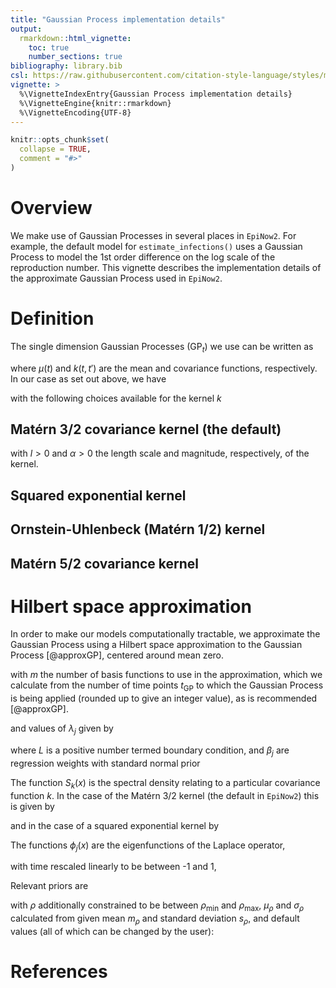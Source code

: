 ```yaml
---
title: "Gaussian Process implementation details"
output:
  rmarkdown::html_vignette:
    toc: true
    number_sections: true
bibliography: library.bib
csl: https://raw.githubusercontent.com/citation-style-language/styles/master/apa-numeric-superscript-brackets.csl
vignette: >
  %\VignetteIndexEntry{Gaussian Process implementation details}
  %\VignetteEngine{knitr::rmarkdown}
  %\VignetteEncoding{UTF-8}
---
```


```r
knitr::opts_chunk$set(
  collapse = TRUE,
  comment = "#>"
)
```

# Overview

We make use of Gaussian Processes in several places in `EpiNow2`. For example, the default model for `estimate_infections()` uses a Gaussian Process to model the 1st order difference on the log scale of the reproduction number. This vignette describes the implementation details of the approximate Gaussian Process used in `EpiNow2`.

# Definition

The single dimension Gaussian Processes ($\mathrm{GP}_t$) we use can be written as

\begin{equation}
\mathcal{GP}(\mu(t), k(t, t'))
\end{equation}

where $\mu(t)$ and $k(t,t')$ are the mean and covariance functions, respectively.
In our case as set out above, we have

\begin{equation}
\mu(t) \equiv 0 \\
k(t,t') = k(|t - t'|) = k(\Delta t)
\end{equation}

with the following choices available for the kernel $k$

## Matérn 3/2 covariance kernel (the default)

\begin{equation}
k(\Delta t) = \alpha \left( 1 + \frac{\sqrt{3} \Delta t}{l} \right) \exp \left( - \frac{\sqrt{3} \Delta t}{l}\right)
\end{equation}

with $l>0$ and $\alpha > 0$ the length scale and magnitude, respectively, of the kernel.

## Squared exponential kernel

\begin{equation}
k(\Delta t) = \alpha \exp \left( - \frac{1}{2} \frac{(\Delta t^2)}{l^2} \right)
\end{equation}

## Ornstein-Uhlenbeck (Matérn 1/2) kernel

\begin{equation}
k(\Delta t) = \alpha \exp{\left( - \frac{\Delta t}{2 l^2}  \right)}
\end{equation}

## Matérn 5/2 covariance kernel

\begin{equation}
k(\Delta t) = \alpha \left( 1 + \frac{\sqrt{5} \Delta t}{l} + \frac{5}{3} \left(\frac{\Delta t}{l} \right)^2 \right) \exp \left( - \frac{\sqrt{5} \Delta t}{l}\right)
\end{equation}

# Hilbert space approximation

In order to make our models computationally tractable, we approximate the Gaussian Process using a Hilbert space approximation to the Gaussian Process [@approxGP], centered around mean zero.

\begin{equation}
\mathcal{GP}(0, k(\Delta t)) \approx \sum_{j=1}^m \left(S_k(\sqrt{\lambda_j}) \right)^\frac{1}{2} \phi_j(t) \beta_j
\end{equation}

with $m$ the number of basis functions to use in the approximation, which we calculate from the number of time points $t_\mathrm{GP}$ to which the Gaussian Process is being applied (rounded up to give an integer value), as is recommended [@approxGP].

\begin{equation}
m = b t_\mathrm{GP}
\end{equation}

and values of $\lambda_j$ given by

\begin{equation}
\lambda_j = \left( \frac{j \pi}{2 L} \right)^2
\end{equation}

where $L$ is a positive number termed boundary condition, and $\beta_{j}$ are regression weights with standard normal prior

\begin{equation}
\beta_j \sim \mathcal{Normal}(0, 1)
\end{equation}

The function $S_k(x)$ is the spectral density relating to a particular covariance function $k$. In the case of the Matérn 3/2 kernel (the default in `EpiNow2`) this is given by

\begin{equation}
S_k(x) = 4 \alpha^2 \left( \frac{\sqrt{3}}{\rho}\right)^3 \left(\left( \frac{\sqrt{3}}{\rho} \right)^2 + w^2 \right)^{-2}
\end{equation}

and in the case of a squared exponential kernel by

\begin{equation}
S_k(x) = \alpha^2 \sqrt{2\pi} \rho \exp \left( -\frac{1}{2} \rho^2 w^2 \right)
\end{equation}

The functions $\phi_{j}(x)$ are the eigenfunctions of the Laplace operator,

\begin{equation}
\phi_j(t) = \frac{1}{\sqrt{L}} \sin\left(\sqrt{\lambda_j} (t^* + L)\right)
\end{equation}

with time rescaled linearly to be between -1 and 1,

\begin{equation}
t^* = \frac{t - \frac{1}{2}t_\mathrm{GP}}{\frac{1}{2}t_\mathrm{GP}}
\end{equation}

Relevant priors are

\begin{align}
\alpha &\sim \mathcal{Normal}(0, \sigma_{\alpha}) \\
\rho   &\sim \mathcal{LogNormal} (\mu_\rho, \sigma_\rho)\\
\end{align}

with $\rho$ additionally constrained to be between $\rho_\mathrm{min}$ and $\rho_\mathrm{max}$, $\mu_{\rho}$ and $\sigma_\rho$ calculated from given mean $m_{\rho}$ and standard deviation $s_\rho$, and default values (all of which can be changed by the user):

\begin{align}
b &= 0.2 \\
L &= 1.5 \\
m_\rho &= 21 \\
s_\rho &= 7 \\
\rho_\mathrm{min} &= 0\\
\rho_\mathrm{max} &= 60\\
\sigma_\alpha &= 0.05\\
\end{align}

# References
